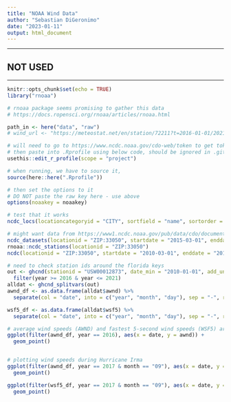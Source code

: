 ```yaml
---
title: "NOAA Wind Data"
author: "Sebastian DiGeronimo"
date: "2023-01-11"
output: html_document
---
```


----

## NOT USED

----- 
```r
knitr::opts_chunk$set(echo = TRUE)
library("rnoaa")
```

```r
# rnoaa package seems promising to gather this data
# https://docs.ropensci.org/rnoaa/articles/rnoaa.html

path_in <- here("data", "raw")
# wind_url <- "https://meteostat.net/en/station/72211?t=2016-01-01/2021-12-31"

# will need to go to https://www.ncdc.noaa.gov/cdo-web/token to get token
# then paste into .Rprofile using below code, should be ignored in .gitignore
usethis::edit_r_profile(scope = "project")

# when running, we have to source it,
source(here::here(".Rprofile"))

# then set the options to it
# DO NOT paste the raw key here - use above
options(noaakey = noaakey)

# test that it works
ncdc_locs(locationcategoryid = "CITY", sortfield = "name", sortorder = "desc")

# might want data from https://www1.ncdc.noaa.gov/pub/data/cdo/documentation/gsom-gsoy.pdf
ncdc_datasets(locationid = "ZIP:33050", startdate = "2015-03-01", enddate = "2022-05-31")
rnoaa::ncdc_stations(locationid = "ZIP:33050")
ncdc(locationid = "ZIP:33050", startdate = "2010-03-01", enddate = "2010-05-31", datasetid = "GHCND")

# need to check station ids around the florida keys
out <- ghcnd(stationid = "USW00012873", date_min = "2010-01-01", add_units = T) %>%
  filter(year >= 2016 & year <= 2021)
alldat <- ghcnd_splitvars(out)
awnd_df <- as.data.frame(alldat$awnd) %>%
  separate(col = "date", into = c("year", "month", "day"), sep = "-", remove = F)

wsf5_df <- as.data.frame(alldat$wsf5) %>%
  separate(col = "date", into = c("year", "month", "day"), sep = "-", remove = F)

# average wind speeds (AWND) and fastest 5-second wind speeds (WSF5) are in tenths of meters per second
ggplot(filter(awnd_df, year == 2016), aes(x = date, y = awnd)) +
  geom_point()


# plotting wind speeds during Hurricane Irma
ggplot(filter(awnd_df, year == 2017 & month == "09"), aes(x = date, y = awnd)) +
  geom_point()

ggplot(filter(wsf5_df, year == 2017 & month == "09"), aes(x = date, y = wsf5)) +
  geom_point()


```

